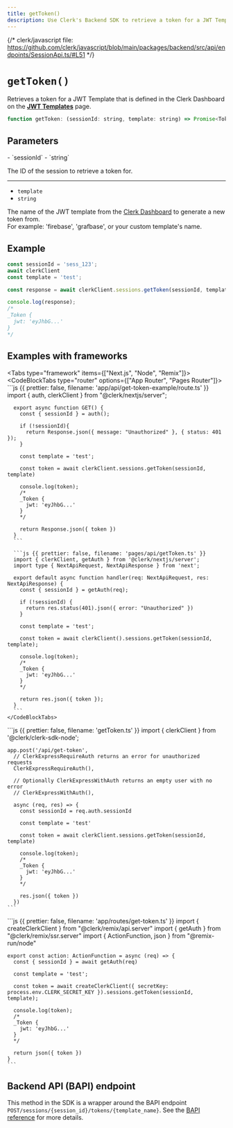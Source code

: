 ```yaml
---
title: getToken()
description: Use Clerk's Backend SDK to retrieve a token for a JWT Template that is defined in the Clerk Dashboard.
---
```


{/* clerk/javascript file: https://github.com/clerk/javascript/blob/main/packages/backend/src/api/endpoints/SessionApi.ts/#L51 */}

# `getToken()`

Retrieves a token for a JWT Template that is defined in the Clerk Dashboard on the **[JWT Templates](https://dashboard.clerk.com/last-active?path=jwt-templates)** page.

```js {{ prettier: false }}
function getToken: (sessionId: string, template: string) => Promise<Token>;
```

## Parameters

<Properties>
  - `sessionId`
  - `string`

  The ID of the session to retrieve a token for.

  ---

  - `template`
  - `string`

  The name of the JWT template from the [Clerk Dashboard](https://dashboard.clerk.com/last-active?path=jwt-templates) to generate a new token from.<br />For example: 'firebase', 'grafbase', or your custom template's name.
</Properties>

## Example

```js {{ prettier: false }}
const sessionId = 'sess_123';
await clerkClient
const template = 'test';

const response = await clerkClient.sessions.getToken(sessionId, template);

console.log(response);
/*
_Token {
  jwt: 'eyJhbG...'
}
*/
```

## Examples with frameworks

<Tabs type="framework" items={["Next.js", "Node", "Remix"]}>
  <Tab>
    <CodeBlockTabs type="router" options={["App Router", "Pages Router"]}>
      ```js {{ prettier: false, filename: 'app/api/get-token-example/route.ts' }}
      import { auth, clerkClient } from "@clerk/nextjs/server";

      export async function GET() {
        const { sessionId } = auth();

        if (!sessionId){
          return Response.json({ message: "Unauthorized" }, { status: 401 });
        }

        const template = 'test';

        const token = await clerkClient.sessions.getToken(sessionId, template)

        console.log(token);
        /*
        _Token {
          jwt: 'eyJhbG...'
        }
        */

        return Response.json({ token })
      }
      ```

      ```js {{ prettier: false, filename: 'pages/api/getToken.ts' }}
      import { clerkClient, getAuth } from '@clerk/nextjs/server';
      import type { NextApiRequest, NextApiResponse } from 'next';

      export default async function handler(req: NextApiRequest, res: NextApiResponse) {
        const { sessionId } = getAuth(req);

        if (!sessionId) {
          return res.status(401).json({ error: "Unauthorized" })
        }

        const template = 'test';

        const token = await clerkClient().sessions.getToken(sessionId, template);

        console.log(token);
        /*
        _Token {
          jwt: 'eyJhbG...'
        }
        */

        return res.json({ token });
      }
      ```
    </CodeBlockTabs>
  </Tab>

  <Tab>
    ```js {{ prettier: false, filename: 'getToken.ts' }}
    import { clerkClient } from '@clerk/clerk-sdk-node';

    app.post('/api/get-token',
      // ClerkExpressRequireAuth returns an error for unauthorized requests
      ClerkExpressRequireAuth(),

      // Optionally ClerkExpressWithAuth returns an empty user with no error
      // ClerkExpressWithAuth(),

      async (req, res) => {
        const sessionId = req.auth.sessionId

        const template = 'test'

        const token = await clerkClient.sessions.getToken(sessionId, template)

        console.log(token);
        /*
        _Token {
          jwt: 'eyJhbG...'
        }
        */

        res.json({ token })
      })
    ```
  </Tab>

  <Tab>
    ```js {{ prettier: false, filename: 'app/routes/get-token.ts' }}
    import { createClerkClient } from "@clerk/remix/api.server"
    import { getAuth } from "@clerk/remix/ssr.server"
    import { ActionFunction, json } from "@remix-run/node"

    export const action: ActionFunction = async (req) => {
      const { sessionId } = await getAuth(req)

      const template = 'test';

      const token = await createClerkClient({ secretKey: process.env.CLERK_SECRET_KEY }).sessions.getToken(sessionId, template);

      console.log(token);
      /*
      _Token {
        jwt: 'eyJhbG...'
      }
      */

      return json({ token })
    }
    ```
  </Tab>
</Tabs>

## Backend API (BAPI) endpoint

This method in the SDK is a wrapper around the BAPI endpoint `POST/sessions/{session_id}/tokens/{template_name}`. See the [BAPI reference](https://clerk.com/docs/reference/backend-api/tag/Sessions#operation/CreateSessionTokenFromTemplate) for more details.
